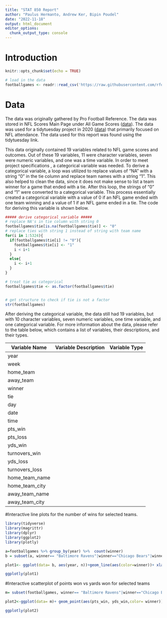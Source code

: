 ```yaml
---
title: "STAT 850 Report"
author: "Paulus Hermanto, Andrew Ker, Bipin Poudel"
date: "2022-11-18"
output: html_document
editor_options: 
  chunk_output_type: console
---
```


# Introduction
```r
knitr::opts_chunk$set(echo = TRUE)

# load in the data
footballgames <- readr::read_csv('https://raw.githubusercontent.com/rfordatascience/tidytuesday/master/data/2020/2020-02-04/games.csv')
```


# Data
The data was originally gathered by Pro Football Reference. The data was stored in NFL Scores Main Page under All Game
Scores ([data](https://www.pro-football-reference.com/boxscores/game-scores.htm)). The data was
used for a tidytuesday project in 2020
([data](https://github.com/rfordatascience/tidytuesday/blob/master/data/2020/2020-02-04/readme.md#gamescsv)) that 
primarily focused on NFL attendance. The data used for this report was found using the tidytuesday link.

This data originally contained 19 variables related to NFL game scores and outcomes. Out of these 19 variables, 11 were
character variables, seven were numeric variables, and one was a time variable. In order to meet project specifications
, a categorical variable was needed. To derive a categorical variable, a loop was utilized to replace values of "NA"
with a string "0" in the tie column and replace team names with a string "1". This also helped to clean the data, since
it does not make sense to list a team winner for a game that ended with a tie. After this loop, the strings of "0" and
"1" were converted to a categorical variable. This process essentially created a categorical variable with a value of 0
if an NFL game ended with one team winning and a value of 1 if an NFL game ended in a tie. The code for deriving this 
variable is shown below.

```r
##### derive categorical variable #####
# replace NA's in tie column with string 0
footballgames$tie[is.na(footballgames$tie)] <- "0"
# replace ties with string 1 instead of string with team name
for(i in 1:5324){
  if(footballgames$tie[i] != "0"){
    footballgames$tie[i] <- "1"
    i < i+1
  }
  else{
    i <- i+1
  }
}

# treat tie as categorical
footballgames$tie <- as.factor(footballgames$tie)


# get structure to check if tie is not a factor
str(footballgames)
```

After deriving the categorical variable, the data still had 19 variables, but with 10 character variables, seven
numeric variables, one time variable, and one categorical variable. For more information about the data, please refer
to the table below, which contains a list of variables, their descriptions, and their types.

Variable Name | Variable Description | Variable Type
------------- | -------------------- | -------------
year |
week |
home_team |
away_team |
winner |
tie |
day |
date |
time |
pts_win |
pts_loss |
yds_win |
turnovers_win |
yds_loss |
turnovers_loss |
home_team_name |
home_team_city |
away_team_name |
away_team_city |


#Interactive line plots for the number of wins for selected teams. 
```r
library(tidyverse)
library(magrittr)
library(dplyr)
library(ggplot2)
library(plotly)

a=footballgames %>% group_by(year) %>%  count(winner)
b = subset(a, winner== "Baltimore Ravens"|winner=="Chicago Bears"|winner=="Denver Broncos"|winner=="Miami Dolphins"|winner=="New England Patriots")

plot1<- ggplot(data= b, aes(year, n))+geom_line(aes(color=winner))+ xlab("Year")+ylab("Number of wins")+ggtitle("Number of games won by selected teams each year")

ggplotly(plot1)

```

#Interactive scatterplot of points won vs yards won for selected teams

```r
m= subset(footballgames, winner== "Baltimore Ravens"|winner=="Chicago Bears"|winner=="Denver Broncos"|winner=="Miami Dolphins"|winner=="New England Patriots")

plot2<-ggplot(data= m)+ geom_point(aes(pts_win, yds_win,color= winner)) +xlab("Points Won")+ ylab("Yards Win")

ggplotly(plot2)
```